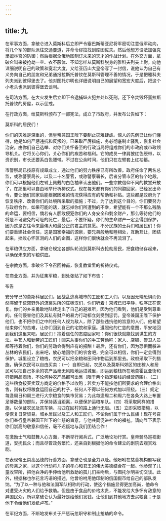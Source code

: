 ```yaml
---
---
---
```

title: 九
---



在军事方面，拿破仑进入莫斯科后立即严令塞巴斯蒂亚尼将军密切注意俄军动向，将几个军的部队派往交通要道，并命令缪拉找到库图佐夫。然后他想方设法加强克里姆林宫的防御；然后根据全俄地图制订未来的天才的作战计划。在外交方面，拿破仑叫来被抢劫一空、衣不蔽体、不知怎样从莫斯科脱身的雅科夫列夫上尉，向他详细说明自己的政策和宽宏大度，又给亚历山大皇帝写了一封信，说他认为自己有义务向自己的朋友和兄弟通报拉斯托普钦在莫斯科管理不善的情况，于是把雅科夫列夫派到彼得堡去了。他对图托尔明也详细说明自己的展望和宽宏大度后，把这个小老头也派到彼得堡去谈判。

在司法方面，在大火发生后立即下令逮捕纵火犯并处以死刑。还下令焚毁坏蛋拉斯托普钦的房屋，以示惩戒。

在行政方面，给莫斯科颁布了一部宪法，成立了市政府，并发布公告如下：

莫斯科的居民们！

你们的灾难是深重的，但皇帝兼国王陛下要制止灾难肆虐。惊人的先例已让你们懂得，他是如何严惩违抗和反叛的。已采取严厉措施，务必彻底制止骚乱，恢复社会治安。由你们自己选举、对你们关怀备至的行政当局将组成你们的市政府或市政领导机关。它将关心你们，关心你们的疾苦和福利。它的成员一律肩披红色绶带，以资识别，市长还要系白色腰带。不过在公余时间，他们只在左臂套上红袖箍。

市警察局已按原有规章成立，通过他们的努力秩序已有所改善。政府任命了两名总监，或称警察局长，以及二十名警官，或称警察署长，后者分管市区的各个地段。你们可以根据他们左臂上佩戴的白色袖章认出他们。一些宗教信仰不同的教堂开放了，在那里可以自由地举行祈祷仪式。现在每天都有你们的同胞回家，已经发出命令，要让他们回家后能根据困难的情况获得应有的帮助和补贴。这些都是政府为了恢复秩序、改善你们的处境所采取的措施；不过，为了达到这个目的，你们要努力与政府合作，如果可能的话，就忘掉你们所遭到的不幸，希望能有一个不那么残酷的命运，要相信，倘若有人胆敢侵犯你们的人身安全和剩余财产，那么等待他们的将是不可避免的可耻的死亡，最后，不要怀疑，你们的生命财产一定会得到保护，因为这是古往今来最伟大和最公正的君主的意愿。不分民族的士兵们和居民们！你们要重建社会信任，这是国家幸福的源泉，要兄弟般地和睦相处，互助互让，团结起来，挫败心怀叵测的人们的企图，这样你们很快就会不再流泪了。

在军粮供应方面，拿破仑规定各部队轮流到莫斯科去抢劫居民，把食粮储存起来，以确保未来的军粮供应。

在宗教方面，拿破仑下令召回神甫，恢复教堂里的祈祷仪式。

在商业方面，并为征集军粮，到处张贴了如下布告：

布告

安分守己的莫斯科居民们，因战乱逃离城市的工匠和工人们，以及因无端恐惧而仍然滞留于荒郊野外的流离失所的庄稼汉们，你们听着！京城已归平静，秩序正在恢复。你们的乡亲勇敢地陆续走出了自己的避难所，因为他们看到，他们是受到尊重的。任何侵害他们及其私有财产的暴力行动都立刻受到惩罚。皇帝兼国王陛下保护他们，也不把你们之中的任何人视为敌人，除了那些违抗他的旨意的人们。他希望结束你们的苦难，让你们回到自己的宅院和家庭。遵照他的仁慈的意图，平安地回到我们这里来吧。居民们！抱着信任的态度回家吧：你们很快就能找到谋生的方法。手艺人和勤劳的工匠们！回来从事你们的手工劳动吧：家人、店铺、警卫人员都等待着你们，你们的劳动会得到应有的报酬！最后，还有你们，因为恐惧而躲进丛林的农民们，出来吧，放心地回你们的农舍吧，完全可以相信，你们一定会得到保护。城里设立了粮栈，农民可以把余粮和田间作物运到那里去。政府采取下列措施，确保农民可以自由买卖：（一）自即日起，农民以及莫斯科郊区的庄稼人和居民可以把自己多余的农产品毫无风险地运进城里，即运到粮栈所在地莫霍瓦亚街和狩猎用品商场，不论何种农产品都可出售（限于两个指定粮栈的经营范围）。（二）这些粮食按买卖双方商定的价格予以收购；若卖方不能按他们所要求的合理价格出售，则有权将粮食运回自己的村子，任何人不得以任何方式加以阻挠。（三）规定每逢周日和周三进行大宗粮食的集市贸易；为此每逢周二和周六在各条大路上布置足够数量的部队，并保持适当距离，以便保护运粮车队。（四）将采取同样的措施，以保证农民及其车辆、马匹在回村的路上通行无阻。（五）立即采取措施，以便恢复日常贸易。城乡居民以及工人和工匠们，不论你们属于什么民族！现在号召你们奉行皇帝兼国王陛下的仁慈的旨意，与他共同促进社会的福祉。请向陛下表示你们崇高的敬意和信任，毫不迟疑地与我们团结合作！

在激励士气和鼓舞人心方面，不断举行阅兵式，广泛地论功行赏。皇帝骑马巡视街道，安抚民众；而且尽管政务繁忙，还亲自到根据他的命令建立的剧院去观赏戏剧。

在表现帝王崇高品德的行善方面，拿破仑也是全力以赴。他吩咐在慈善机构题写我的母亲之家，以这个行动将儿子的孝心和君王的伟大美德结合在一起。他参观了儿童收容所，把他白净的手伸给他所救助的孤儿们亲吻后，与图托尔明亲切交谈。此外，根据梯也尔花言巧语的描述，他曾吩咐用他印制的俄国假币给自己的部队发饷。“为了以一种与他和法国军队相称的行动，使这个措施显得更加高尚，他命令对遭受火灾的人们给予救助。但是由于食品的价格太贵，不能发给大多怀有敌意的异国民众，所以拿破仑认为最好是给他们发钱，让他们到其他地方去买粮食；于是他下令给他们发纸卢布。”

在军纪方面，不断地发布关于严惩玩忽职守和制止抢劫的命令。